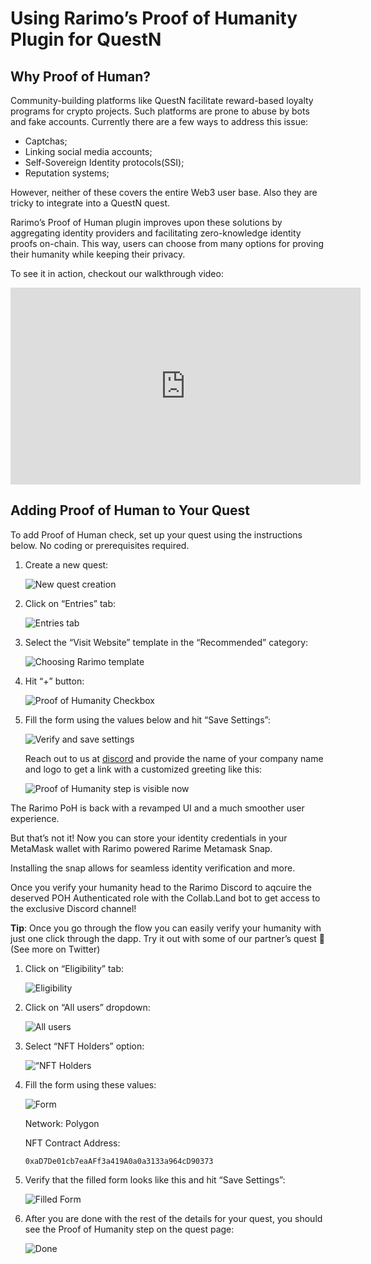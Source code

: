 # Using Rarimo’s Proof of Humanity Plugin for QuestN

## Why Proof of Human?

Community-building platforms like QuestN facilitate reward-based loyalty programs for crypto projects. Such platforms are prone to abuse by bots and fake accounts. Currently there are a few ways to address this issue:

- Captchas;
- Linking social media accounts;
- Self-Sovereign Identity protocols(SSI);
- Reputation systems;

However, neither of these covers the entire Web3 user base. Also they are tricky to integrate into a QuestN quest.

Rarimo’s Proof of Human plugin improves upon these solutions by aggregating identity providers and facilitating zero-knowledge identity proofs on-chain. This way, users can choose from many options for proving their humanity while keeping their privacy.

To see it in action, checkout our walkthrough video:

<iframe
  width="560"
  height="315"
  src="https://www.youtube.com/embed/-ASoTJUtEWU?si=DgZ-mxyZcVMU6NQn"
  title="YouTube video player"
  frameBorder="0"
  allow="accelerometer; autoplay; clipboard-write; encrypted-media; gyroscope; picture-in-picture; web-share"
  allowFullScreen
></iframe>

## Adding Proof of Human to Your Quest

To add Proof of Human check, set up your quest using the instructions below. No coding or prerequisites required.

1.  Create a new quest:

    ![New quest creation](/img/guide-questn/Questn_Step_1.png)

2.  Click on “Entries” tab:

    ![Entries tab](/img/guide-questn/Questn_Step_2.png)

3.  Select the “Visit Website” template in the “Recommended” category:

    ![Choosing  Rarimo template](/img/guide-questn/Questn_Step_3.png)

4.  Hit “+” button:

    ![Proof of Humanity Checkbox](/img/guide-questn/Questn_Step_4.png)

5.  Fill the form using the values below and hit “Save Settings”:

    ![Verify and save settings](/img/guide-questn/Questn_Step_5.png)

    Reach out to us at [discord](https://discord.com/channels/1034798419614629908/1034798420713553966/1063164663216484473) and provide the name of your company name and logo to get a link with a customized greeting like this:

    ![Proof of Humanity step is visible now](/img/guide-questn/Questn_Step_5_1.png)

The Rarimo PoH is back with a revamped UI and a much smoother user experience.

But that’s not it! Now you can store your identity credentials in your MetaMask wallet with Rarimo powered Rarime Metamask Snap.

Installing the snap allows for seamless identity verification and more.

Once you verify your humanity head to the Rarimo Discord to aqcuire the deserved POH Authenticated role with the Collab.Land bot to get access to the exclusive Discord channel!

**Tip**: Once you go through the flow you can easily verify your humanity with just one click through the dapp. Try it out with some of our partner’s quest 👀 (See more on Twitter)

1. Click on “Eligibility” tab:

   ![Eligibility](/img/guide-questn/Questn_Step_6.png)

2. Click on “All users” dropdown:

   ![All users](/img/guide-questn/Questn_Step_7.png)

3. Select “NFT Holders” option:

   ![“NFT Holders](/img/guide-questn/Questn_Step_8.png)

4. Fill the form using these values:

   ![Form](/img/guide-questn/Questn_Step_9.png)

   Network: Polygon

   NFT Contract Address:

   ```
   0xaD7De01cb7eaAFf3a419A0a0a3133a964cD90373
   ```

5. Verify that the filled form looks like this and hit “Save Settings”:

   ![Filled Form](/img/guide-questn/Questn_Step_10.png)

6. After you are done with the rest of the details for your quest, you should see the Proof of Humanity step on the quest page:

   ![Done](/img/guide-questn/Questn_Step_11.png)

